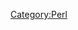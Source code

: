 {{{class="brush: perl"
#!/usr/bin/perl -w
 
#use strict;
use LWP::UserAgent;

#my $plate = $ARGV[0] || die "Plate to search for?\n";
#$plate = uc $plate;
#$plate =~ tr/O/0/;  # we use zero for letter-oh
#die "$plate is invalid.\n"
# unless $plate =~ m/^[A-Z0-9]{2,7}$/
#    and $plate !~ m/^\d+$/;  # no all-digit plates
 

my $browser = LWP::UserAgent->new;

#my $response = $browser->post(
#  'http://www.augix.com/cgi-bin/runshellcommand.cgi', 'command' => 'ls ../');
  
my $response = $browser->post(
  'http://www.augix.com/cgi-bin/runshellcommand.cgi', 
  [
    'command'  => 'ls ../',
  ],
);


die "Error: ", $response->status_line
 unless $response->is_success;

$result = $response->content;
print $result;


if($response->content =~ m/wiki/) {
  print "there's wiki\n";
} else {
  print "there's no wiki\n";
}
exit;


}}}

[[Category:Perl]]
